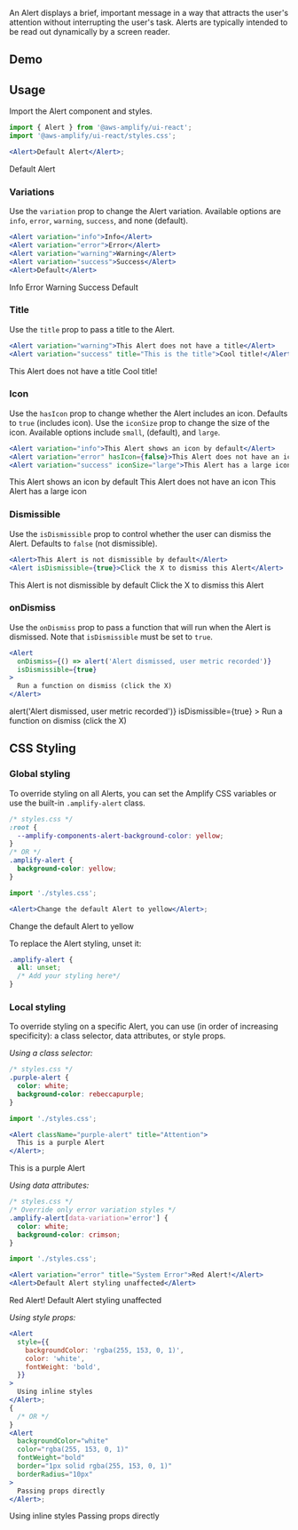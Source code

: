 
An Alert displays a brief, important message in a way that attracts the user's attention without interrupting the user's task. Alerts are typically intended to be read out dynamically by a screen reader.

## Demo

<AlertDemo />

## Usage

Import the Alert component and styles.

```jsx
import { Alert } from '@aws-amplify/ui-react';
import '@aws-amplify/ui-react/styles.css';

<Alert>Default Alert</Alert>;
```

<Example>
  <Alert>Default Alert</Alert>
</Example>

### Variations

Use the `variation` prop to change the Alert variation. Available options are `info`, `error`, `warning`, `success`, and none (default).

```jsx
<Alert variation="info">Info</Alert>
<Alert variation="error">Error</Alert>
<Alert variation="warning">Warning</Alert>
<Alert variation="success">Success</Alert>
<Alert>Default</Alert>
```

<Example>
  <Alert variation="info">Info</Alert>
  <Alert variation="error">Error</Alert>
  <Alert variation="warning">Warning</Alert>
  <Alert variation="success">Success</Alert>
  <Alert>Default</Alert>
</Example>

### Title

Use the `title` prop to pass a title to the Alert.

```jsx
<Alert variation="warning">This Alert does not have a title</Alert>
<Alert variation="success" title="This is the title">Cool title!</Alert>
```

<Example>
  <Flex direction="column" gap="1rem">
    <Alert variation="warning">This Alert does not have a title</Alert>
    <Alert variation="success" title="This is the title">
      Cool title!
    </Alert>
  </Flex>
</Example>

### Icon

Use the `hasIcon` prop to change whether the Alert includes an icon. Defaults to `true` (includes icon). Use the `iconSize` prop to change the size of the icon. Available options include `small`, (default), and `large`.

```jsx
<Alert variation="info">This Alert shows an icon by default</Alert>
<Alert variation="error" hasIcon={false}>This Alert does not have an icon</Alert>
<Alert variation="success" iconSize="large">This Alert has a large icon</Alert>
```

<Example>
  <Flex direction="column" gap="1rem">
    <Alert variation="info">This Alert shows an icon by default</Alert>
    <Alert variation="error" hasIcon={false}>
      This Alert does not have an icon
    </Alert>
    <Alert variation="success" iconSize="large">
      This Alert has a large icon
    </Alert>
  </Flex>
</Example>

### Dismissible

Use the `isDismissible` prop to control whether the user can dismiss the Alert. Defaults to `false` (not dismissible).

```jsx
<Alert>This Alert is not dismissible by default</Alert>
<Alert isDismissible={true}>Click the X to dismiss this Alert</Alert>
```

<Example>
  <Flex direction="column" gap="1rem">
    <Alert>This Alert is not dismissible by default</Alert>
    <Alert isDismissible={true}>Click the X to dismiss this Alert</Alert>
  </Flex>
</Example>

### onDismiss

Use the `onDismiss` prop to pass a function that will run when the Alert is dismissed. Note that `isDismissible` must be set to `true`.

```jsx
<Alert
  onDismiss={() => alert('Alert dismissed, user metric recorded')}
  isDismissible={true}
>
  Run a function on dismiss (click the X)
</Alert>
```

<Example>
  <Alert
    onDismiss={() => alert('Alert dismissed, user metric recorded')}
    isDismissible={true}
  >
    Run a function on dismiss (click the X)
  </Alert>
</Example>

## CSS Styling

### Global styling

To override styling on all Alerts, you can set the Amplify CSS variables or use the built-in `.amplify-alert` class.

```css
/* styles.css */
:root {
  --amplify-components-alert-background-color: yellow;
}
/* OR */
.amplify-alert {
  background-color: yellow;
}
```

```jsx
import './styles.css';

<Alert>Change the default Alert to yellow</Alert>;
```

<Alert backgroundColor="yellow">Change the default Alert to yellow</Alert>

To replace the Alert styling, unset it:

```css
.amplify-alert {
  all: unset;
  /* Add your styling here*/
}
```

### Local styling

To override styling on a specific Alert, you can use (in order of increasing specificity): a class selector, data attributes, or style props.

_Using a class selector:_

```css
/* styles.css */
.purple-alert {
  color: white;
  background-color: rebeccapurple;
}
```

```jsx
import './styles.css';

<Alert className="purple-alert" title="Attention">
  This is a purple Alert
</Alert>;
```

<Example>
  <Alert className="purple-alert" title="Attention">
    This is a purple Alert
  </Alert>
</Example>

_Using data attributes:_

```css
/* styles.css */
/* Override only error variation styles */
.amplify-alert[data-variation='error'] {
  color: white;
  background-color: crimson;
}
```

```jsx
import './styles.css';

<Alert variation="error" title="System Error">Red Alert!</Alert>
<Alert>Default Alert styling unaffected</Alert>
```

<Example>
  <Flex direction="column" gap="1rem">
    <Alert
      variation="error"
      color="white"
      backgroundColor="crimson"
      title="System Error"
    >
      Red Alert!
    </Alert>
    <Alert>Default Alert styling unaffected</Alert>
  </Flex>
</Example>

_Using style props:_

```jsx
<Alert
  style={{
    backgroundColor: 'rgba(255, 153, 0, 1)',
    color: 'white',
    fontWeight: 'bold',
  }}
>
  Using inline styles
</Alert>;
{
  /* OR */
}
<Alert
  backgroundColor="white"
  color="rgba(255, 153, 0, 1)"
  fontWeight="bold"
  border="1px solid rgba(255, 153, 0, 1)"
  borderRadius="10px"
>
  Passing props directly
</Alert>;
```

<Example>
  <Flex direction="column" gap="1rem">
    <Alert
      style={{
        backgroundColor: 'rgba(255, 153, 0, 1)',
        color: 'white',
        fontWeight: 'bold',
      }}
    >
      Using inline styles
    </Alert>
    <Alert
      backgroundColor="white"
      color="rgba(255, 153, 0, 1)"
      fontWeight="bold"
      border="1px solid rgba(255, 153, 0, 1)"
      borderRadius="10px"
    >
      Passing props directly
    </Alert>
  </Flex>
</Example>
